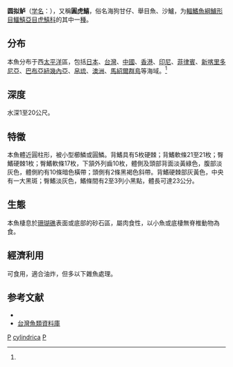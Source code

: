 {{Speciesbox
| taxon = Parapercis cylindrica
| status = NE
| status_system = 
| image = Pinguipedidae - Parapercis cylindrica.jpg
| binomial_authority = Bloch, 1792<ref name='id7982'>{{cite web| url =http://www.bioinfo.cn/db05/BjdwSpecies.php?action=view&id=7982| title =圆拟鲈| work =中国动物物种编目数据库| publisher =中国科学院微生物研究所| author =中国科学院动物研究所| accessdate =2009-04-16| deadurl =yes| archiveurl =https://web.archive.org/web/20160305031529/http://www.bioinfo.cn/db05/BjdwSpecies.php?action=view&id=7982| archivedate =2016-03-05}}</ref>
| synonyms = *''Sciaena cylindrica''<br /><small>Bloch, 1792</small>
}}

'''圆拟鲈'''（[[学名|学名]]：{{lang|la|''Parapercis cylindrica''}}），又稱'''圓虎鱚'''，俗名海狗甘仔、舉目魚、沙鱸，为[[輻鰭魚綱|輻鰭魚綱]][[鱸形目|鱸形目]][[鱷鱚亞目|鱷鱚亞目]][[虎鱚科|虎鱚科]]的其中一[[種|種]]。

==分布==
本魚分布于西[[太平洋|太平洋]]區，包括[[日本|日本]]、[[台灣|台灣]]、[[中國|中國]]、[[香港|香港]]、[[印尼|印尼]]、[[菲律賓|菲律賓]]、[[新喀里多尼亞|新喀里多尼亞]]、[[巴布亞紐幾內亞|巴布亞紐幾內亞]]、[[帛琉|帛琉]]、[[澳洲|澳洲]]、[[馬紹爾群島|馬紹爾群島]]等海域。<ref name='id7982'/>

==深度==
水深1至20公尺。

==特徵==
本魚體近圓柱形，被小型櫛鱗或圓鱗。背鰭具有5枚硬棘；背鰭軟條21至21枚；臀鰭硬棘1枚；臀鰭軟條17枚，下頷外列齒10枚，體側及頭部背面淡黃綠色，腹部淡灰色，體側約有10條暗色橫帶；頭側有2條黑褐色斜帶。背鰭硬棘部灰黃色，中央有一大黑斑；臀鰭淡灰色，鰭條間有2至3列小黑點，體長可達23公分。

==生態==
本魚棲息於[[珊瑚礁|珊瑚礁]]表面或底部的砂石區，屬肉食性，以小魚或底棲無脊椎動物為食。

==經濟利用==
可食用，適合油炸，但多以下雜魚處理。

== 参考文献 ==
{{reflist}}
*{{FishBase_species|genus=Parapercis|species=cylindrica|year=2011|month=12}}
*[http://fishdb.sinica.edu.tw/ 台灣魚類資料庫]{{Wayback|url=http://fishdb.sinica.edu.tw/ |date=20160304193340 }}

{{Taxonbar|from=Q2789333}}

[[Category:食用鱼|P]]
[[Category:拟鲈属|cylindrica]]
[[Category:1792年描述的鱼类|P]]